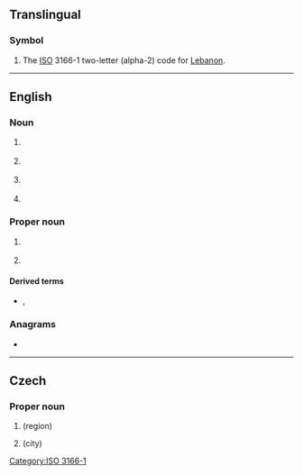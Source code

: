 {{also|lb|.lb|℔}}
==Translingual==

===Symbol===
{{head|mul|symbol}}
# The [[ISO]] 3166-1 two-letter (alpha-2) code for [[Lebanon]].

[[Category:ISO 3166-1]]

----

==English==

===Noun===
{{en-noun}}

# {{lb|en|soccer}} {{initialism of|en|left back}}
# {{lb|en|American football}} {{initialism of|en|linebacker}}
# {{lb|en|military}} {{initialism of|en|local board}}<!--local draft board-->
# {{lb|en|pathology}} {{initialism of|en|Lewy body}}

===Proper noun===
{{en-proper noun}}

# {{lb|en|attributive}} {{initialism of|en|[[Langmuir]]–[[Blodgett]]}}
# {{lb|en|UK}} {{initialism of|en|[[London]] [[borough|Borough]]}}

====Derived terms====
* {{l|en|LB film}}, {{l|en|LB trough}}

===Anagrams===
* {{anagrams|en|a=bl|B/L|BL}}

----

==Czech==

===Proper noun===
{{cs-proper noun}}

# {{abbr of|cs|[[Liberec]]|nodot=1}} (region)
# {{abbr of|cs|[[Liberec]]|nodot=1}} (city)